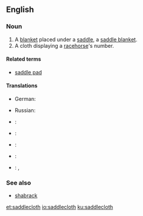 ==English==
{{wikipedia|saddle cloth}}

===Noun===
{{en-noun}}

# A [[blanket]] placed under a [[saddle]], a [[saddle blanket]].
# A cloth displaying a [[racehorse]]'s number.

====Related terms====
* [[saddle pad]]

====Translations====
{{trans-top|A blanket placed under a saddle}}
* German: {{t|de|Satteldecke|f}}
{{trans-mid}}
* Russian: {{t+|ru|чепра́к|m|sc=Cyrl|tr=čeprák}}
{{trans-bottom}}

{{trans-top|A cloth displaying a racehorse's number}}
{{trans-mid}}
{{trans-bottom}}

{{checktrans-top}}
* {{ttbc|nl}}: {{t|nl|sjabrak}}
* {{ttbc|eo}}: {{t|eo|ĉabrako}}
* {{ttbc|fr}}: {{t+|fr|chabraque|f}}
{{trans-mid}}
* {{ttbc|es}}: {{t+|es|caparazón|m}}
* {{ttbc|pt}}: {{t+|pt|xairel|m}}, {{t|pt|teliz}}
{{trans-bottom}}

===See also===
* [[shabrack]]

[[et:saddlecloth]]
[[io:saddlecloth]]
[[ku:saddlecloth]]